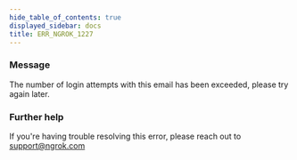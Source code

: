 ```yaml
---
hide_table_of_contents: true
displayed_sidebar: docs
title: ERR_NGROK_1227
---
```


### Message

The number of login attempts with this email has been exceeded, please try again later.

### Further help

If you're having trouble resolving this error, please reach out to [support@ngrok.com](mailto:support@ngrok.com?subject=Help%20with%20ERR_NGROK_1227)
